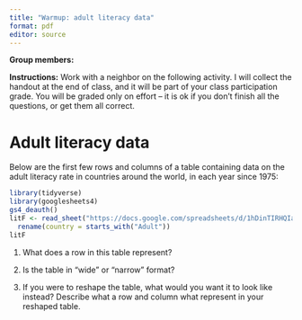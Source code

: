 ```yaml
---
title: "Warmup: adult literacy data"
format: pdf
editor: source
---
```


**Group members:**

**Instructions:** Work with a neighbor on the following activity. I will collect the handout at the end of class, and it will be part of your class participation grade. You will be graded only on effort -- it is ok if you don't finish all the questions, or get them all correct.


# Adult literacy data

Below are the first few rows and columns of a table containing data on the adult literacy rate in countries around the world, in each year since 1975:

```r
library(tidyverse)
library(googlesheets4)
gs4_deauth()
litF <- read_sheet("https://docs.google.com/spreadsheets/d/1hDinTIRHQIaZg1RUn6Z_6mo12PtKwEPFIz_mJVF6P5I/pub?gid=0") |>
  rename(country = starts_with("Adult"))
litF
```

1. What does a row in this table represent?

\vspace{3cm}

2. Is the table in "wide" or "narrow" format?

\vspace{3cm}

3. If you were to reshape the table, what would you want it to look like instead? Describe what a row and column what represent in your reshaped table.
